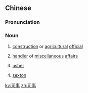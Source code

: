 ==Chinese==
{{zh-forms}}

===Pronunciation===
{{zh-pron
|m=sīshì
|c=si1 si6
|cat=n
}}

===Noun===
{{zh-noun}}

# {{lb|zh|historical}} [[construction]] or [[agricultural]] [[official]]
# [[handler]] of [[miscellaneous]] [[affair]]s
# {{lb|zh|Christianity}} [[usher]]
# {{lb|zh|Christianity}} [[sexton]]

[[ky:司事]]
[[zh:司事]]